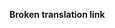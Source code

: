 '''Broken translation link'''{{en/-}}
{{en/Bilingual box| Es
| Las páginas que tienen información sobre la configuración y las preferencias figuran en esta lista. Vea también [[Main/es/Ejecutar scripts de inicio|Ejecutar scripts de inicio]]
| ''Pages that have information about settings and preferences are listed here. See also [[Main/en/Running Startup Scripts]]''}}